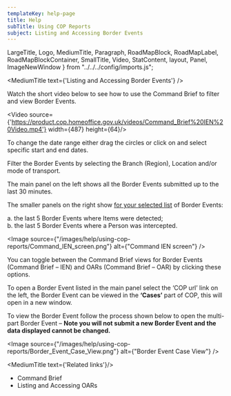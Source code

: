```yaml
---
templateKey: help-page
title: Help
subTitle: Using COP Reports
subject: Listing and Accessing Border Events
---
```

LargeTitle, Logo, MediumTitle, Paragraph, RoadMapBlock, RoadMapLabel, RoadMapBlockContainer, SmallTitle, Video, StatContent, layout, Panel, ImageNewWindow } from "../../../config/imports.js";

<MediumTitle text={'Listing and Accessing Border Events'} />

Watch the short video below to see how to use the Command Brief to filter and view Border Events.

<Video source={'https://product.cop.homeoffice.gov.uk/videos/Command_Brief%20IEN%20Video.mp4'} width={487} height={64}/>

<BreakLine pixels={30} />

To change the date range either drag the circles or click on and select specific start and end dates.

Filter the Border Events by selecting the Branch (Region), Location and/or mode of transport.

The main panel on the left shows all the Border Events submitted up to the last 30 minutes.

The smaller panels on the right show <u>for your selected list</u> of Border Events:

a. the last 5 Border Events where Items were detected;<br />
b. the last 5 Border Events where a Person was intercepted.

<Image source={"/images/help/using-cop-reports/Command_IEN_screen.png"} alt={"Command IEN screen"} />

<BreakLine pixels={15} />


You can toggle between the Command Brief views for Border Events (Command Brief – IEN) and OARs (Command Brief – OAR) by clicking these options.

To open a Border Event listed in the main panel select the ‘COP url’ link on the left, the Border Event can be viewed in the **‘Cases’** part of COP, this will open in a new window.

To view the Border Event follow the process shown below to open the multi-part Border Event – **Note you will not submit a new Border Event and the data displayed cannot be changed.** 

<Image source={"/images/help/using-cop-reports/Border_Event_Case_View.png"} alt={"Border Event Case View"} />

<MediumTitle text={'Related links'}/>

<ul class="govuk-list govuk-list--bullet">
	<li><Link class="govuk-link" to="/help/using-cop-reports/">Command Brief</Link></li>
	<li><Link class="govuk-link" to="/help/using-cop-reports/using-cop-reports-listing-accessing-oars/">Listing and Accessing OARs</Link></li>
</ul>